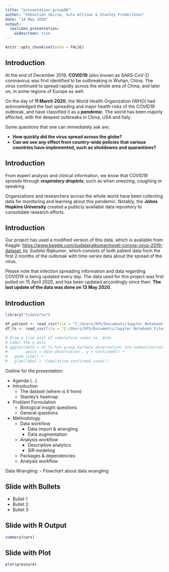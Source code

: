 ```yaml
---
title: "presentation_group06"
author: "Sebastian Sbirna, Sule Altinas & Stanley Frederiksen"
date: "14 May 2020"
output:
  ioslides_presentation:
    widescreen: true
---
```


```r
knitr::opts_chunk$set(echo = FALSE)
```

## Introduction

At the end of December 2019, __COVID19__ (also known as SARS-CoV-2) coronavirus was first identified to be outbreaking in Wuhan, China. The virus continued to spread rapidly across the whole area of China, and later on, in some regions of Europe as well. 

On the day of __11 March 2020__, the World Health Organization (WHO) had acknowledged the fast spreading and major health risks of the COVID19 outbreak, and have classified it as a *__pandemic__*. The world has been majorly affected, with the deepest outbreaks in China, USA and Italy.


Some questions that one can immediately ask are: 

- **How quickly did the virus spread across the globe?**
- **Can we see any effect from country-wide policies that various countries have implemented, such as shutdowns and quarantines?**


## Introduction

From expert analysis and clinical information, we know that COVID19 spreads through *__respiratory droplets__*, such as when sneezing, coughing or speaking. 

Organizations and researchers across the whole world have been collecting data for monitoring and learning about this pandemic. Notably, the **Johns Hopkins University** created a publicly available data repository to consolidate research efforts. 

## Introduction

Our project has used a modified version of this data, which is available from Kaggle: <https://www.kaggle.com/sudalairajkumar/novel-corona-virus-2019-dataset>, by _Sudalai Rajkumar_, which consists of both patient data from the first 2 months of the outbreak with time-series data about the spread of the virus.

Please note that infection spreading information and data regarding COVID19 is being updated every day. The data used for this project was first pulled on 15 April 2020, and has been updated accordingly since then. __The last update of the data was done on 13 May 2020.__

## Introduction

```r
library("tidyverse")

df_patient <- read_csv(file = "C:/Users/XPS/Documents/Jupyter Notebook Files/22100 - R for Bio Data Science/Project - Files/2020_group06/data/_augmented/final_patient_data_df_augm.csv")
df_ts <- read_csv(file = "C:/Users/XPS/Documents/Jupyter Notebook Files/22100 - R for Bio Data Science/Project - Files/2020_group06/data/_augmented/final_ts_world_df_augm.csv")
```

```r
# Draw a line plot of cumulative cases vs. date
# Label the y-axis
# ggplot(data = df_ts %>% group_by(date_observation) %>% summarize(confirmed = sum(total_confirmed)), 
#        aes(x = date_observation , y = confirmed)) +
#   geom_line() +
#   ylab(label = "Cumulative confirmed cases")
```

Outline for the presentation:

- Agenda (...)
- Introduction
  * The dataset (where is it from)
  * Stanley's heatmap
- Problem Formulation
  * Biological insight questions
  * General questions
- Methodology
  * Data workflow
    * Data import & wrangling
    * Data augmentation
  * Analysis workflow
    * Descriptive analytics
    * SIR modeling

    
  * Packages & dependencies
  * Analysis workflow

Data Wrangling:
- Flowchart about data wrangling



## Slide with Bullets

- Bullet 1
- Bullet 2
- Bullet 3

## Slide with R Output

```r
summary(cars)
```

## Slide with Plot

```r
plot(pressure)
```

